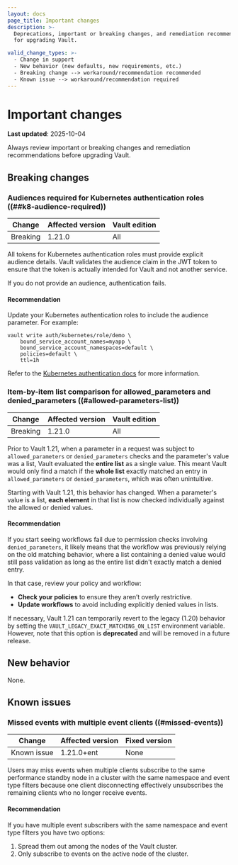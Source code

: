 ```yaml
---
layout: docs
page_title: Important changes
description: >-
  Deprecations, important or breaking changes, and remediation recommendations
  for upgrading Vault.

valid_change_types: >-
  - Change in support
  - New behavior (new defaults, new requirements, etc.)
  - Breaking change --> workaround/recommendation recommended
  - Known issue --> workaround/recommendation required
---
```


# Important changes

**Last updated**: 2025-10-04

Always review important or breaking changes and remediation recommendations
before upgrading Vault.

## Breaking changes

### Audiences required for Kubernetes authentication roles ((##k8-audience-required))

| Change       | Affected version | Vault edition
| ------------ | ---------------- | -------------
| Breaking     | 1.21.0           | All

All tokens for Kubernetes authentication roles must provide explicit audience
details. Vault validates the audience claim in the JWT token to ensure that the
token is actually intended for Vault and not another service.

If you do not provide an audience, authentication fails.

#### Recommendation

Update your Kubernetes authentication roles to include the audience parameter.
For example:

```shell-session
vault write auth/kubernetes/role/demo \
    bound_service_account_names=myapp \
    bound_service_account_namespaces=default \
    policies=default \
    ttl=1h
```

Refer to the [Kubernetes authentication docs](/vault/docs/auth/kubernetes) for
more information.

### Item-by-item list comparison for allowed_parameters and denied_parameters ((#allowed-parameters-list))

| Change       | Affected version | Vault edition
| ------------ | ---------------- | -------------
| Breaking     | 1.21.0           | All

Prior to Vault 1.21, when a parameter in a request was subject to
`allowed_parameters` or `denied_parameters` checks and the parameter's value was
a list, Vault evaluated the **entire list** as a single value.
This meant Vault would only find a match if the **whole list** exactly matched
an entry in `allowed_parameters` or `denied_parameters`, which was often
unintuitive.

Starting with Vault 1.21, this behavior has changed.
When a parameter's value is a list, **each element** in that list is now checked
individually against the allowed or denied values.

#### Recommendation

If you start seeing workflows fail due to permission checks involving
`denied_parameters`, it likely means that the workflow was previously relying on
the old matching behavior, where a list containing a denied value would still
pass validation as long as the entire list didn't exactly match a denied entry.

In that case, review your policy and workflow:
* **Check your policies** to ensure they aren’t overly restrictive.
* **Update workflows** to avoid including explicitly denied values in lists.

If necessary, Vault 1.21 can temporarily revert to the legacy (1.20) behavior by
setting the `VAULT_LEGACY_EXACT_MATCHING_ON_LIST` environment variable.
However, note that this option is **deprecated** and will be removed in a future
release.

## New behavior

None.


## Known issues

### Missed events with multiple event clients ((#missed-events)) <EnterpriseAlert inline="true" />

| Change      | Affected version | Fixed version
| ----------- | ---------------- | -------------
| Known issue | 1.21.0+ent       | None

Users may miss events when multiple clients subscribe to the same performance
standby node in a cluster with the same namespace and event type filters because
one client disconnecting effectively unsubscribes the remaining clients who no
longer receive events.

#### Recommendation

If you have multiple event subscribers with the same namespace and event type
filters you have two options:

1. Spread them out among the nodes of the Vault cluster.
1. Only subscribe to events on the active node of the cluster.


